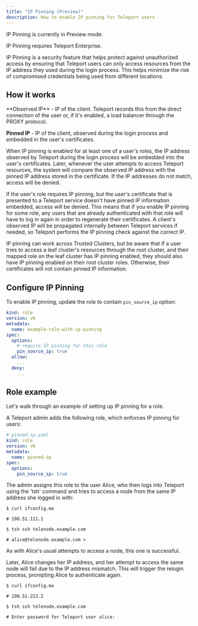 ```yaml
---
title: "IP Pinning (Preview)"
description: How to enable IP pinning for Teleport users
---
```


<Admonition type="warning">
IP Pinning is currently in Preview mode.

IP Pinning requires Teleport Enterprise.
</Admonition>

IP Pinning is a security feature that helps protect against unauthorized access by ensuring that 
Teleport users can only access resources from the IP address they used during the login process. 
This helps minimize the risk of compromised credentials being used from different locations.

## How it works
<Admonition type="note">
  **Observed IP** - IP of the client. Teleport records this from the direct connection of
  the user or, if it's enabled, a load balancer through the PROXY protocol.

  **Pinned IP** - IP of the client, observed during the login process and embedded in the user's certificates.
</Admonition>

When IP pinning is enabled for at least one of a user's roles, the IP address observed by Teleport during the login process will
 be embedded into the user's certificates. Later, whenever the user attempts to access Teleport resources, the system will compare 
 the observed IP address with the pinned IP address stored in the certificate. If the IP addresses do not match, access will be denied.

If the user's role requires IP pinning, but the user's certificate that is presented to a Teleport service doesn't have pinned IP information embedded,
access will be denied. This means that if you enable IP pinning for some role, any users that are already authenticated with that role will have to log in again in
order to regenerate their certificates. A client's observed IP will be propagated internally between Teleport services
 if needed, so Teleport performs the IP pinning check against the correct IP.

IP pinning can work across Trusted Clusters, but be aware that if a user tries to access a leaf cluster's resources through the root cluster, and their
mapped role on the leaf cluster has IP pinning enabled, they should also have IP pinning enabled on their root cluster roles. Otherwise, their 
certificates will not contain pinned IP information.

## Configure IP Pinning

To enable IP pinning, update the role to contain `pin_source_ip` option:

```yaml
kind: role
version: v6
metadata:
  name: example-role-with-ip-pinning
spec:
  options:
    # require IP pinning for this role
    pin_source_ip: true
  allow:
    ...
  deny:
    ...
```

## Role example

Let's walk through an example of setting up IP pinning for a role.

A Teleport admin adds the following role, which enforces IP pinning for users:

```yaml
# pinned-ip.yaml
kind: role
version: v6
metadata:
  name: pinned-ip
spec:
  options:
    pin_source_ip: true
```

The admin assigns this role to the user Alice, who then logs into Teleport using the 'tsh' command and tries 
to access a node from the same IP address she logged in with:

```code
$ curl ifconfig.me

# 198.51.111.1

$ tsh ssh telenode.example.com

# alice@telenode.example.com >
```

As with Alice's usual attempts to access a node, this one is successful.

Later, Alice changes her IP address, and her attempt to access the same node will fail due to the IP address mismatch.
This will trigger the relogin process, prompting Alice to authenticate again.

```code
$ curl ifconfig.me

# 198.51.222.2

$ tsh ssh telenode.example.com

# Enter password for Teleport user alice:
```
